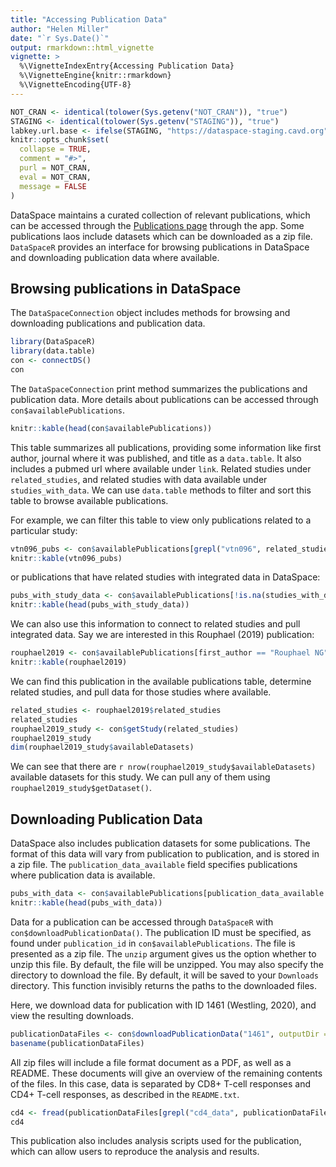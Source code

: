 ```yaml
---
title: "Accessing Publication Data"
author: "Helen Miller"
date: "`r Sys.Date()`"
output: rmarkdown::html_vignette
vignette: >
  %\VignetteIndexEntry{Accessing Publication Data}
  %\VignetteEngine{knitr::rmarkdown}
  %\VignetteEncoding{UTF-8}
---
```


```r
NOT_CRAN <- identical(tolower(Sys.getenv("NOT_CRAN")), "true")
STAGING <- identical(tolower(Sys.getenv("STAGING")), "true")
labkey.url.base <- ifelse(STAGING, "https://dataspace-staging.cavd.org", "https://dataspace.cavd.org")
knitr::opts_chunk$set(
  collapse = TRUE,
  comment = "#>",
  purl = NOT_CRAN,
  eval = NOT_CRAN,
  message = FALSE
)
```


DataSpace maintains a curated collection of relevant publications, which can be accessed through the [Publications page](https://dataspace.cavd.org/cds/CAVD/app.view?#learn/learn/Publication) through the app. Some publications laos include datasets which can be downloaded as a zip file. `DataSpaceR` provides an interface for browsing publications in DataSpace and downloading publication data where available. 

## Browsing publications in DataSpace

The `DataSpaceConnection` object includes methods for browsing and downloading publications and publication data. 

```r
library(DataSpaceR)
library(data.table)
con <- connectDS()
con
```

The `DataSpaceConnection` print method summarizes the publications and publication data. More details about publications can be accessed through `con$availablePublications`. 

```r
knitr::kable(head(con$availablePublications))
```

This table summarizes all publications, providing some information like first author, journal where it was published, and title as a `data.table`. It also includes a pubmed url where available under `link`. Related studies under `related_studies`, and related studies with data available under `studies_with_data`.  We can use `data.table` methods to filter and sort this table to browse available publications. 

For example, we can filter this table to view only publications related to a particular study:

```r
vtn096_pubs <- con$availablePublications[grepl("vtn096", related_studies)]
knitr::kable(vtn096_pubs)
```


or publications that have related studies with integrated data in DataSpace:

```r
pubs_with_study_data <- con$availablePublications[!is.na(studies_with_data)]
knitr::kable(head(pubs_with_study_data))
```

We can also use this information to connect to related studies and pull integrated data. Say we are interested in this Rouphael (2019) publication: 

```r
rouphael2019 <- con$availablePublications[first_author == "Rouphael NG"]
knitr::kable(rouphael2019)
```

We can find this publication in the available publications table, determine related studies, and pull data for those studies where available. 

```r
related_studies <- rouphael2019$related_studies
related_studies
rouphael2019_study <- con$getStudy(related_studies)
rouphael2019_study
dim(rouphael2019_study$availableDatasets)
```

We can see that there are `r nrow(rouphael2019_study$availableDatasets)` available datasets for this study. We can pull any of them using `rouphael2019_study$getDataset()`. 

## Downloading Publication Data


DataSpace also includes publication datasets for some publications. The format of this data will vary from publication to publication, and is stored in a zip file. The `publication_data_available` field specifies publications where publication data is available. 

```r
pubs_with_data <- con$availablePublications[publication_data_available == TRUE]
knitr::kable(head(pubs_with_data))
```

Data for a publication can be accessed through `DataSpaceR` with `con$downloadPublicationData()`. The publication ID must be specified, as found under `publication_id` in `con$availablePublications`. The file is presented as a zip file. The `unzip` argument gives us the option whether to unzip this file. By default, the file will be unzipped. You may also specify the directory to download the file. By default, it will be saved to your `Downloads` directory. This function invisibly returns the paths to the downloaded files. 

Here, we download data for publication with ID 1461 (Westling, 2020), and view the resulting downloads. 

```r
publicationDataFiles <- con$downloadPublicationData("1461", outputDir = tempdir(), unzip = TRUE, verbose = TRUE)
basename(publicationDataFiles)
```

All zip files will include a file format document as a PDF, as well as a README. These documents will give an overview of the remaining contents of the files. In this case, data is separated by CD8+ T-cell responses and CD4+ T-cell responses, as described in the `README.txt`. 

```r
cd4 <- fread(publicationDataFiles[grepl("cd4_data", publicationDataFiles)])
cd4
```

This publication also includes analysis scripts used for the publication, which can allow users to reproduce the analysis and results. 



